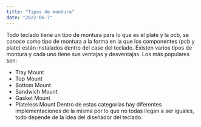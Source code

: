 ```yaml
---
title: "Tipos de montura"
date: "2022-06-7"
---
```


Todo teclado tiene un tipo de montura para lo que es el plate y la pcb, se conoce como tipo de montura a la forma en la que los componentes (pcb y plate) están instalados dentro del case del teclado. Existen varios tipos de montura y cada uno tiene sus ventajas y desventajas. Los más populares son:

- Tray Mount
- Top Mount
- Bottom Mount
- Sandwich Mount
- Gasket Mount
- Plateless Mount
  Dentro de estas categorías hay diferentes implementaciones de la misma por lo que no todas llegan a ser iguales, todo depende de la idea del diseñador del teclado.
